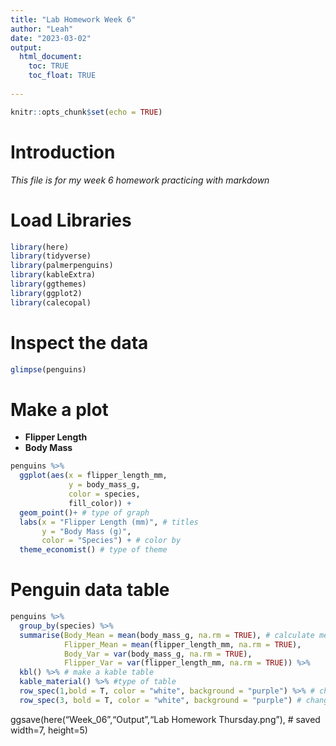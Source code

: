 ```yaml
---
title: "Lab Homework Week 6"
author: "Leah"
date: "2023-03-02"
output: 
  html_document:
    toc: TRUE
    toc_float: TRUE 
   
---
```


```r
knitr::opts_chunk$set(echo = TRUE)
```

# Introduction 
 *This file is for my week 6 homework practicing with markdown*

# Load Libraries
```r
library(here)
library(tidyverse)
library(palmerpenguins)
library(kableExtra)
library(ggthemes)
library(ggplot2)
library(calecopal)
```

# Inspect the data 
```r
glimpse(penguins)
```
# Make a plot
  + **Flipper Length** 
  + **Body Mass** 

```r
penguins %>%
  ggplot(aes(x = flipper_length_mm,
             y = body_mass_g,
             color = species,
             fill_color)) +
  geom_point()+ # type of graph 
  labs(x = "Flipper Length (mm)", # titles 
       y = "Body Mass (g)",
       color = "Species") + # color by 
  theme_economist() # type of theme 
```
# Penguin data table 
```r
penguins %>%
  group_by(species) %>%
  summarise(Body_Mean = mean(body_mass_g, na.rm = TRUE), # calculate mean and variance 
            Flipper_Mean = mean(flipper_length_mm, na.rm = TRUE),
            Body_Var = var(body_mass_g, na.rm = TRUE),
            Flipper_Var = var(flipper_length_mm, na.rm = TRUE)) %>%
  kbl() %>% # make a kable table 
  kable_material() %>% #type of table 
  row_spec(1,bold = T, color = "white", background = "purple") %>% # change the settings for row 1
  row_spec(3, bold = T, color = "white", background = "purple") # change the settings for row 3
```

ggsave(here("Week_06","Output","Lab Homework Thursday.png"), # saved 
       width=7, height=5)

